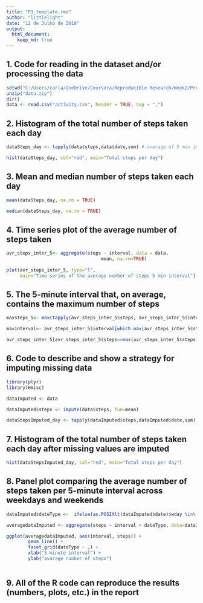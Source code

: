 ---
title: "P1_template.rmd"
author: "littlelight"
date: "12 de Julho de 2018"
output: 
  html_document: 
    keep_md: true
---

## 1. Code for reading in the dataset and/or processing the data

```{r datareading, echo=TRUE}

setwd("C:/Users/carla/OneDrive/Coursera/Reproducible Research/Week2/Project1")
unzip("data.zip")
dir()
data <- read.csv("activity.csv", header = TRUE, sep = ",")

```

## 2. Histogram of the total number of steps taken each day

```{r totalstepsday, echo=TRUE}

dataSteps_day <- tapply(data$steps,data$date,sum) # average of 5 min interval

```

```{r histogramstepsday, fig.height=4}

hist(dataSteps_day, col="red", main="Total steps per day")

```

## 3. Mean and median number of steps taken each day

```{r meanmedianstepsday, echo=TRUE}

mean(dataSteps_day, na.rm = TRUE) 

median(dataSteps_day, na.rm = TRUE)

```

## 4. Time series plot of the average number of steps taken 

```{r plotavrsteps5, fig.height=4}                                   

avr_steps_inter_5<- aggregate(steps ~ interval, data = data, 
                                   mean, na.rm=TRUE)
                                   
plot(avr_steps_inter_5, type="l", 
     main="Time series of the average number of steps 5 min interval")

```

## 5. The 5-minute interval that, on average, contains the maximum number of steps


```{r maxsteps5, echo=TRUE}

maxsteps_5<- max(tapply(avr_steps_inter_5$steps, avr_steps_inter_5$interval, max))

maxinterval<- avr_steps_inter_5$interval[which.max(avr_steps_inter_5$steps)]

avr_steps_inter_5[avr_steps_inter_5$steps==max(avr_steps_inter_5$steps),]

```


## 6. Code to describe and show a strategy for imputing missing data

```{r loading packages, echo=FALSE, message=FALSE, warning=FALSE}

library(plyr)
library(Hmisc)
```

```{r imputedsteps, echo=TRUE}

dataImputed <- data

dataImputed$steps <- impute(data$steps, fun=mean)

dataStepsImputed_day <- tapply(dataImputed$steps,dataImputed$date,sum) # average of 5 min interval

```

## 7. Histogram of the total number of steps taken each day after missing values are imputed

```{r histogramstepsdayimputed, fig.height=4}  

hist(dataStepsImputed_day, col="red", main="Total steps per day")

```

## 8. Panel plot comparing the average number of steps taken per 5-minute interval across weekdays and weekends

```{r dataTypevariable, echo=TRUE}

dataImputed$dateType <-  ifelse(as.POSIXlt(dataImputed$date)$wday %in% c(0,6), 'weekend', 'weekday')

averagedataImputed <- aggregate(steps ~ interval + dateType, data=dataImputed, mean)

```

```{r weekdaysweekends, fig.height=4}

ggplot(averagedataImputed, aes(interval, steps)) +
        geom_line() +
        facet_grid(dateType ~ .) +
        xlab("5-minute interval") +
        ylab("avarage number of steps")
        
```        

## 9. All of the R code can reproduce the results (numbers, plots, etc.) in the report